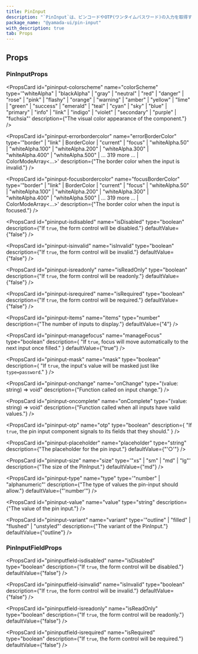 ```yaml
---
title: PinInput
description: "`PinInput`は、ピンコードやOTP(ワンタイムパスワード)の入力を取得するために使用されるコンポーネントです。"
package_name: "@yamada-ui/pin-input"
with_description: true
tab: Props
---
```


## Props

### PinInputProps

<PropsCard
  id="pininput-colorscheme"
  name="colorScheme"
  type='"whiteAlpha" | "blackAlpha" | "gray" | "neutral" | "red" | "danger" | "rose" | "pink" | "flashy" | "orange" | "warning" | "amber" | "yellow" | "lime" | "green" | "success" | "emerald" | "teal" | "cyan" | "sky" | "blue" | "primary" | "info" | "link" | "indigo" | "violet" | "secondary" | "purple" | "fuchsia"'
  description={"The visual color appearance of the component."}
/>

<PropsCard
  id="pininput-errorbordercolor"
  name="errorBorderColor"
  type='"border" | "link" | BorderColor | "current" | "focus" | "whiteAlpha.50" | "whiteAlpha.100" | "whiteAlpha.200" | "whiteAlpha.300" | "whiteAlpha.400" | "whiteAlpha.500" | ... 319 more ... | ColorModeArray<...>'
  description={"The border color when the input is invalid."}
/>

<PropsCard
  id="pininput-focusbordercolor"
  name="focusBorderColor"
  type='"border" | "link" | BorderColor | "current" | "focus" | "whiteAlpha.50" | "whiteAlpha.100" | "whiteAlpha.200" | "whiteAlpha.300" | "whiteAlpha.400" | "whiteAlpha.500" | ... 319 more ... | ColorModeArray<...>'
  description={"The border color when the input is focused."}
/>

<PropsCard
  id="pininput-isdisabled"
  name="isDisabled"
  type="boolean"
  description={"If `true`, the form control will be disabled."}
  defaultValue={"false"}
/>

<PropsCard
  id="pininput-isinvalid"
  name="isInvalid"
  type="boolean"
  description={"If `true`, the form control will be invalid."}
  defaultValue={"false"}
/>

<PropsCard
  id="pininput-isreadonly"
  name="isReadOnly"
  type="boolean"
  description={"If `true`, the form control will be readonly."}
  defaultValue={"false"}
/>

<PropsCard
  id="pininput-isrequired"
  name="isRequired"
  type="boolean"
  description={"If `true`, the form control will be required."}
  defaultValue={"false"}
/>

<PropsCard
  id="pininput-items"
  name="items"
  type="number"
  description={"The number of inputs to display."}
  defaultValue={"4"}
/>

<PropsCard
  id="pininput-managefocus"
  name="manageFocus"
  type="boolean"
  description={
    "If `true`, focus will move automatically to the next input once filled."
  }
  defaultValue={"true"}
/>

<PropsCard
  id="pininput-mask"
  name="mask"
  type="boolean"
  description={
    "If `true`, the input's value will be masked just like `type=password`."
  }
/>

<PropsCard
  id="pininput-onchange"
  name="onChange"
  type="(value: string) => void"
  description={"Function called on input change."}
/>

<PropsCard
  id="pininput-oncomplete"
  name="onComplete"
  type="(value: string) => void"
  description={"Function called when all inputs have valid values."}
/>

<PropsCard
  id="pininput-otp"
  name="otp"
  type="boolean"
  description={
    "If `true`, the pin input component signals to its fields that they should."
  }
/>

<PropsCard
  id="pininput-placeholder"
  name="placeholder"
  type="string"
  description={"The placeholder for the pin input."}
  defaultValue={"'○'"}
/>

<PropsCard
  id="pininput-size"
  name="size"
  type='"xs" | "sm" | "md" | "lg"'
  description={"The size of the PinInput."}
  defaultValue={"md"}
/>

<PropsCard
  id="pininput-type"
  name="type"
  type='"number" | "alphanumeric"'
  description={"The type of values the pin-input should allow."}
  defaultValue={"'number'"}
/>

<PropsCard
  id="pininput-value"
  name="value"
  type="string"
  description={"The value of the pin input."}
/>

<PropsCard
  id="pininput-variant"
  name="variant"
  type='"outline" | "filled" | "flushed" | "unstyled"'
  description={"The variant of the PinInput."}
  defaultValue={"outline"}
/>

### PinInputFieldProps

<PropsCard
  id="pininputfield-isdisabled"
  name="isDisabled"
  type="boolean"
  description={"If `true`, the form control will be disabled."}
  defaultValue={"false"}
/>

<PropsCard
  id="pininputfield-isinvalid"
  name="isInvalid"
  type="boolean"
  description={"If `true`, the form control will be invalid."}
  defaultValue={"false"}
/>

<PropsCard
  id="pininputfield-isreadonly"
  name="isReadOnly"
  type="boolean"
  description={"If `true`, the form control will be readonly."}
  defaultValue={"false"}
/>

<PropsCard
  id="pininputfield-isrequired"
  name="isRequired"
  type="boolean"
  description={"If `true`, the form control will be required."}
  defaultValue={"false"}
/>
